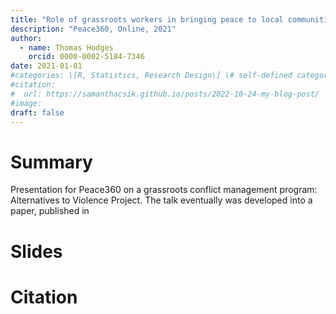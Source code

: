 ```yaml
---
title: "Role of grassroots workers in bringing peace to local communities"
description: "Peace360, Online, 2021"
author:
  - name: Thomas Hodges
    orcid: 0000-0002-5184-7346
date: 2021-01-01
#categories: \[R, Statistics, Research Design\] \# self-defined categories
#citation: 
#  url: https://samanthacsik.github.io/posts/2022-10-24-my-blog-post/ 
#image: 
draft: false
---
```


# Summary

Presentation for Peace360 on a grassroots conflict management program: Alternatives to Violence Project. The talk eventually was developed into a paper, published in

# Slides

# Citation
